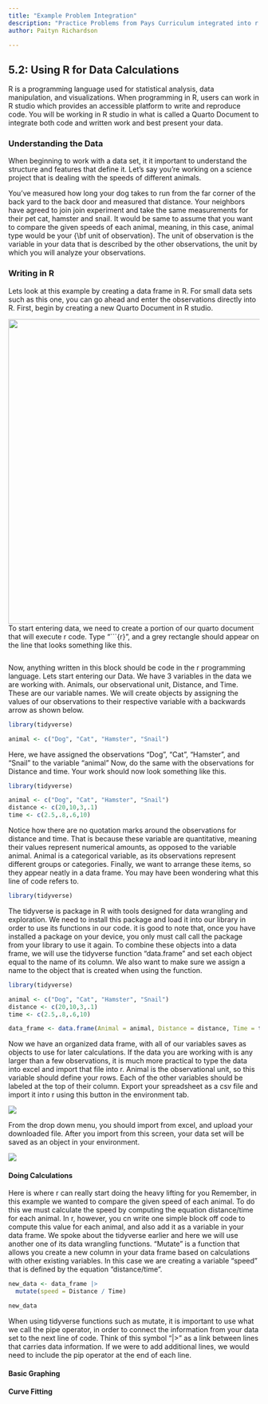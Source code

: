 ```yaml
---
title: "Example Problem Integration"
description: "Practice Problems from Pays Curriculum integrated into r use"
author: Paityn Richardson

---
```


## 5.2: Using R for Data Calculations

R is a programming language used for statistical analysis, data manipulation, and visualizations. When programming in R, users can work in R studio which provides an accessible platform to write and reproduce code. You will be working in R studio in what is called a Quarto Document to integrate both code and written work and best present your data.

### Understanding the Data

When beginning to work with a data set, it it important to understand the structure and features that define it. Let's say you're working on a science project that is dealing with the speeds of different animals.

You've measured how long your dog takes to run from the far corner of the back yard to the back door and measured that distance. Your neighbors have agreed to join join experiment and take the same measurements for their pet cat, hamster and snail. It would be same to assume that you want to compare the given speeds of each animal, meaning, in this case, animal type would be your {\\bf unit of observation}. The unit of observation is the variable in your data that is described by the other observations, the unit by which you will analyze your observations.

### Writing in R

Lets look at this example by creating a data frame in R. For small data sets such as this one, you can go ahead and enter the observations directly into R. First, begin by creating a new Quarto Document in R studio.

![](images/Screen%20Shot%202025-05-21%20at%209.26.47%20PM.png){width="611"} To start entering data, we need to create a portion of our quarto document that will execute r code. Type "\`\`\`{r}", and a grey rectangle should appear on the line that looks something like this.

```r
```

Now, anything written in this block should be code in the r programming language. Lets start entering our Data. We have 3 variables in the data we are working with. Animals, our observational unit, Distance, and Time. These are our variable names. We will create objects by assigning the values of our observations to their respective variable with a backwards arrow as shown below.

```r

library(tidyverse)

animal <- c("Dog", "Cat", "Hamster", "Snail")

```

Here, we have assigned the observations "Dog", "Cat", "Hamster", and "Snail" to the variable "animal" Now, do the same with the observations for Distance and time. Your work should now look something like this.

```r
library(tidyverse)

animal <- c("Dog", "Cat", "Hamster", "Snail")
distance <- c(20,10,3,.1)
time <- c(2.5,.8,.6,10)

```

Notice how there are no quotation marks around the observations for distance and time. That is because these variable are quantitative, meaning their values represent numerical amounts, as opposed to the variable animal. Animal is a categorical variable, as its observations represent different groups or categories. Finally, we want to arrange these items, so they appear neatly in a data frame. You may have been wondering what this line of code refers to.

```r

library(tidyverse)
```

The tidyverse is package in R with tools designed for data wrangling and exploration. We need to install this package and load it into our library in order to use its functions in our code. it is good to note that, once you have installed a package on your device, you only must call call the package from your library to use it again. To combine these objects into a data frame, we will use the tidyverse function "data.frame" and set each object equal to the name of its column. We also want to make sure we assign a name to the object that is created when using the function.

```r

library(tidyverse)

animal <- c("Dog", "Cat", "Hamster", "Snail")
distance <- c(20,10,3,.1)
time <- c(2.5,.8,.6,10)

data_frame <- data.frame(Animal = animal, Distance = distance, Time = time)


```

Now we have an organized data frame, with all of our variables saves as objects to use for later calculations. If the data you are working with is any larger than a few observations, it is much more practical to type the data into excel and import that file into r. Animal is the observational unit, so this variable should define your rows. Each of the other variables should be labeled at the top of their column. Export your spreadsheet as a csv file and import it into r using this button in the environment tab.

![](images/Screen%20Shot%202025-05-22%20at%207.32.32%20AM.png)

From the drop down menu, you should import from excel, and upload your downloaded file. After you import from this screen, your data set will be saved as an object in your environment.

![](images/Screen Shot 2025-05-22 at 7.37.56 AM.png)

#### Doing Calculations

Here is where r can really start doing the heavy lifting for you Remember, in this example we wanted to compare the given speed of each animal. To do this we must calculate the speed by computing the equation distance/time for each animal. In r, however, you cn write one simple block off code to compute this value for each animal, and also add it as a variable in your data frame. We spoke about the tidyverse earlier and here we will use another one of its data wrangling functions. "Mutate" is a function that allows you create a new column in your data frame based on calculations with other existing variables. In this case we are creating a variable "speed" that is defined by the equation "distance/time". 

```r

new_data <- data_frame |>
  mutate(speed = Distance / Time)

new_data
```

When using tidyverse functions such as mutate, it is important to use what we call the pipe operator, in order to connect the information from your data set to the next line of code. Think of this symbol "|>" as a link between lines that carries data information. If we were to add additional lines, we would need to include the pip operator at the end of each line. 

#### Basic Graphing

#### Curve Fitting
